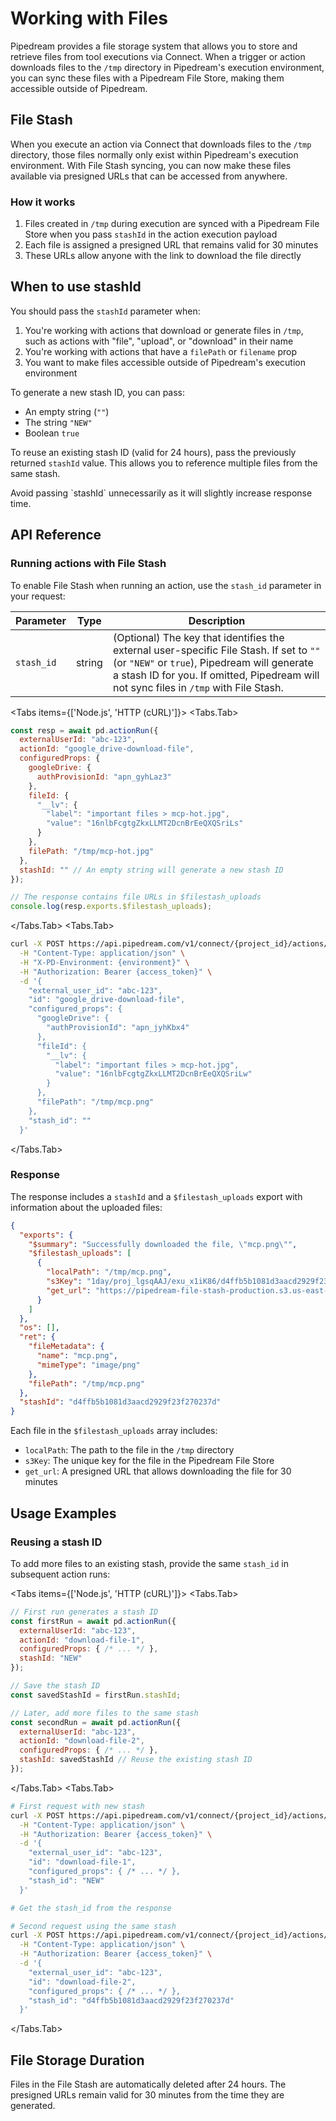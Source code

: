 
# Working with Files

Pipedream provides a file storage system that allows you to store and retrieve files from tool executions via Connect. When a trigger or action downloads files to the `/tmp` directory in Pipedream's execution environment, you can sync these files with a Pipedream File Store, making them accessible outside of Pipedream.

## File Stash

When you execute an action via Connect that downloads files to the `/tmp` directory, those files normally only exist within Pipedream's execution environment. With File Stash syncing, you can now make these files available via presigned URLs that can be accessed from anywhere.

### How it works

1. Files created in `/tmp` during execution are synced with a Pipedream File Store when you pass `stashId` in the action execution payload
2. Each file is assigned a presigned URL that remains valid for 30 minutes
3. These URLs allow anyone with the link to download the file directly

## When to use stashId

You should pass the `stashId` parameter when:

1. You're working with actions that download or generate files in `/tmp`, such as actions with "file", "upload", or "download" in their name
2. You're working with actions that have a `filePath` or `filename` prop
3. You want to make files accessible outside of Pipedream's execution environment

To generate a new stash ID, you can pass:
- An empty string (`""`)
- The string `"NEW"`
- Boolean `true`

To reuse an existing stash ID (valid for 24 hours), pass the previously returned `stashId` value. This allows you to reference multiple files from the same stash.

<Callout type="info">
Avoid passing `stashId` unnecessarily as it will slightly increase response time.
</Callout>

## API Reference

### Running actions with File Stash

To enable File Stash when running an action, use the `stash_id` parameter in your request:

| Parameter | Type | Description |
| --- | --- | --- |
| `stash_id` | string | (Optional) The key that identifies the external user-specific File Stash. If set to `""` (or `"NEW"` or `true`), Pipedream will generate a stash ID for you. If omitted, Pipedream will not sync files in `/tmp` with File Stash. |

<Tabs items={['Node.js', 'HTTP (cURL)']}>
<Tabs.Tab>
```javascript
const resp = await pd.actionRun({
  externalUserId: "abc-123",
  actionId: "google_drive-download-file",
  configuredProps: {
    googleDrive: {
      authProvisionId: "apn_gyhLaz3"
    },
    fileId: {
      "__lv": {
        "label": "important files > mcp-hot.jpg",
        "value": "16nlbFcgtgZkxLLMT2DcnBrEeQXQSriLs"
      }
    },
    filePath: "/tmp/mcp-hot.jpg"
  },
  stashId: "" // An empty string will generate a new stash ID
});

// The response contains file URLs in $filestash_uploads
console.log(resp.exports.$filestash_uploads);
```
</Tabs.Tab>
<Tabs.Tab>
```bash
curl -X POST https://api.pipedream.com/v1/connect/{project_id}/actions/run \
  -H "Content-Type: application/json" \
  -H "X-PD-Environment: {environment}" \
  -H "Authorization: Bearer {access_token}" \
  -d '{
    "external_user_id": "abc-123",
    "id": "google_drive-download-file",
    "configured_props": {
      "googleDrive": {
        "authProvisionId": "apn_jyhKbx4"
      },
      "fileId": {
        "__lv": {
          "label": "important files > mcp-hot.jpg",
          "value": "16nlbFcgtgZkxLLMT2DcnBrEeQXQSriLw"
        }
      },
      "filePath": "/tmp/mcp.png"
    },
    "stash_id": ""
  }'
```
</Tabs.Tab>
</Tabs>

### Response

The response includes a `stashId` and a `$filestash_uploads` export with information about the uploaded files:

```json
{
  "exports": {
    "$summary": "Successfully downloaded the file, \"mcp.png\"",
    "$filestash_uploads": [
      {
        "localPath": "/tmp/mcp.png",
        "s3Key": "1day/proj_lgsqAAJ/exu_x1iK86/d4ffb5b1081d3aacd2929f23f270268c/u/mcp.png",
        "get_url": "https://pipedream-file-stash-production.s3.us-east-1.amazonaws.com/1day/proj_lgsqAAJ/exu_x1iK86/d4ffb5b1081d3aacd2929f23f270267d/u/mcp.png?X-Amz-Algorithm=AWS4-HMAC-SHA256&X-Amz-Credential=ASIA7H7CJKGDWMN4VXXZ%2F20250606%2Fus-east-1%2Fs3%2Faws4_request&X-Amz-Date=20250606T204541Z&X-Amz-Expires=1800&X-Amz-SignedHeaders=host&X-Amz-Security-Token=IQoJb3JpZ2luX2VjEK4%2F%2F%2F%2F%2F%2F%2F%2F%2F%2FwEaCXVzLWVhc3QtMiJIMEYCIQE3PJZwefZb%2Gp6tWNV8JJtZXG4%2FE%2BOQrFzcdkbPtk6iDwIhBPyFmL9yztlGE0Ub4QFMJzLf2ln2%2C3CYu4r%2FlHsnikmiKsAEDHaQBxoNOTA2MDM3MTgyNzIxIhyHFEjyyQ4ssQm4e5JqoATBID6Ipfe91co6nOiB18cTsrrCi4GyxWW6seujHJ0UmvSrsagD%2FJzyoirNNYdX1pwk9anJkCFEGUSz61DPgZfYGsjIC6jMWD6es%2Gvn3z%2FKFJxIaCVlDJTSkmzOOZcyzFwzGNgqKarSD1P63vySsH7LfsocM4GQKfH1KbHYKkX4GIIEAcL9T9JYU7j3zQcOE2uNpF%2BZ1fVQ8Yg0stYhMIUzSy1fLNS1CRHvejU793PSgJoKrZq8zICQFz3yL5ZxWqfrT%2BxGSZKsSH0iEOKVKq7MK0cdxrVJJsgyzl6ixiIsDKhwgmA0PhT6kvZOof0XyozdJjPAN33v2XSx%2F4BD3MrDonk4d%2F8vweQubfrOwangOPG8USZo31PXvdf8AXnx5rqVmFUL3etUsdPO2NzF6K%2B8bXNHfwgROMVG54tVGhxAX80OuflLN9lhPq%2B0%2BKS0cIC%2BpG9RNk4iToz1IFP9OWQaJPgOjOf90cPQgYfOV%2F%2FqIR9133NtKBzksB%2F%2F%2Bu1M6HS8MAfhF%2BAf9vpT%2FjvTlJhcvtiqyCzGz4TqJzxzIlFRv1dSyS08U82C7rVgOKpNWwDDqB1IjqeAZFap6tFP3s5apixPvipUERd8c8%2F9izz4%2Bz%2BD0f3Gn%2BQIRuToKQpPp%2FKfJZ15g4Mu6H4s7s7Nsr4znzdT2SOlWGi%2Bw%2FrIKi47vJfA4MKwTlW9K8e%2FsmhzHkB9LEqU7Km%2Fk36Qw8KaNwgY6nAFw%2BP4e8vTHE2MyMAZ2GiwvdlE4%2BNPtJAX4L%2BrabrgxnAHgqR0xB%2B3rNI5b62zaMrUZCm7T28Fec%2BA2x16PFLw4yUUv8UksV3r0H3J9dO6%2FrORTxYz0UYq8aiARGvg8kcjOGJ72Q5wv%2B48Up8r39coHlyACOQdd6Lg4HsohStWgeDJV0LKXru6RkNmM3FJWcWUqOy8oZxgaWe%2F%2BBAo%3D&X-Amz-Signature=c9hd88df7hfg40dh5060e47gcde639h5c3615gf77f60e9bgc90d44dh095636f"
      }
    ]
  },
  "os": [],
  "ret": {
    "fileMetadata": {
      "name": "mcp.png",
      "mimeType": "image/png"
    },
    "filePath": "/tmp/mcp.png"
  },
  "stashId": "d4ffb5b1081d3aacd2929f23f270237d"
}
```

Each file in the `$filestash_uploads` array includes:

- `localPath`: The path to the file in the `/tmp` directory
- `s3Key`: The unique key for the file in the Pipedream File Store
- `get_url`: A presigned URL that allows downloading the file for 30 minutes

## Usage Examples

### Reusing a stash ID

To add more files to an existing stash, provide the same `stash_id` in subsequent action runs:

<Tabs items={['Node.js', 'HTTP (cURL)']}>
<Tabs.Tab>
```javascript
// First run generates a stash ID
const firstRun = await pd.actionRun({
  externalUserId: "abc-123",
  actionId: "download-file-1",
  configuredProps: { /* ... */ },
  stashId: "NEW"
});

// Save the stash ID
const savedStashId = firstRun.stashId;

// Later, add more files to the same stash
const secondRun = await pd.actionRun({
  externalUserId: "abc-123",
  actionId: "download-file-2",
  configuredProps: { /* ... */ },
  stashId: savedStashId // Reuse the existing stash ID
});
```
</Tabs.Tab>
<Tabs.Tab>
```bash
# First request with new stash
curl -X POST https://api.pipedream.com/v1/connect/{project_id}/actions/run \
  -H "Content-Type: application/json" \
  -H "Authorization: Bearer {access_token}" \
  -d '{
    "external_user_id": "abc-123",
    "id": "download-file-1",
    "configured_props": { /* ... */ },
    "stash_id": "NEW"
  }'

# Get the stash_id from the response

# Second request using the same stash
curl -X POST https://api.pipedream.com/v1/connect/{project_id}/actions/run \
  -H "Content-Type: application/json" \
  -H "Authorization: Bearer {access_token}" \
  -d '{
    "external_user_id": "abc-123",
    "id": "download-file-2",
    "configured_props": { /* ... */ },
    "stash_id": "d4ffb5b1081d3aacd2929f23f270237d"
  }'
```
</Tabs.Tab>
</Tabs>

## File Storage Duration

Files in the File Stash are automatically deleted after 24 hours. The presigned URLs remain valid for 30 minutes from the time they are generated.
